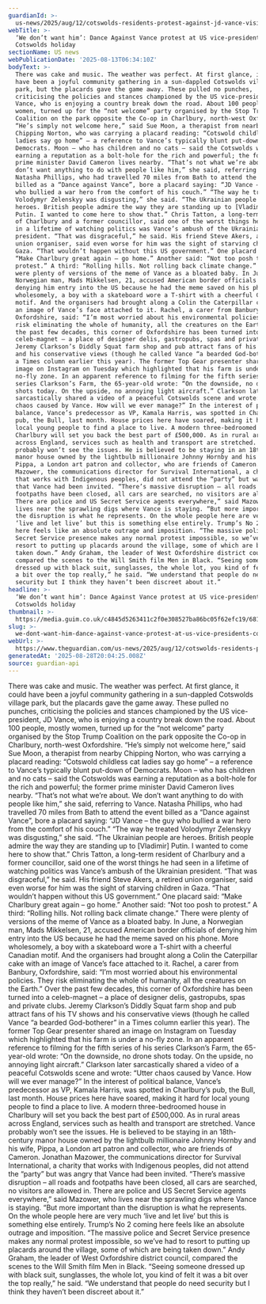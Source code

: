 ```yaml
---
guardianId: >-
  us-news/2025/aug/12/cotswolds-residents-protest-against-jd-vance-visit-charlbury
webTitle: >-
  ‘We don’t want him’: Dance Against Vance protest at US vice-president’s
  Cotswolds holiday
sectionName: US news
webPublicationDate: '2025-08-13T06:34:10Z'
bodyText: >-
  There was cake and music. The weather was perfect. At first glance, it could
  have been a joyful community gathering in a sun-dappled Cotswolds village
  park, but the placards gave the game away. These pulled no punches,
  criticising the policies and stances championed by the US vice-president, JD
  Vance, who is enjoying a country break down the road. About 100 people, mostly
  women, turned up for the “not welcome” party organised by the Stop Trump
  Coalition on the park opposite the Co-op in Charlbury, north-west Oxfordshire.
  “He’s simply not welcome here,” said Sue Moon, a therapist from nearby
  Chipping Norton, who was carrying a placard reading: “Cotswold childless cat
  ladies say go home” – a reference to Vance’s typically blunt put-down of
  Democrats. Moon – who has children and no cats – said the Cotswolds was
  earning a reputation as a bolt-hole for the rich and powerful; the former
  prime minister David Cameron lives nearby. “That’s not what we’re about. We
  don’t want anything to do with people like him,” she said, referring to Vance.
  Natasha Phillips, who had travelled 70 miles from Bath to attend the event
  billed as a “Dance against Vance”, bore a placard saying: “JD Vance – the guy
  who bullied a war hero from the comfort of his couch.” “The way he treated
  Volodymyr Zelenskyy was disgusting,” she said. “The Ukrainian people are
  heroes. British people admire the way they are standing up to [Vladimir]
  Putin. I wanted to come here to show that.” Chris Tatton, a long-term resident
  of Charlbury and a former councillor, said one of the worst things he had seen
  in a lifetime of watching politics was Vance’s ambush of the Ukrainian
  president. “That was disgraceful,” he said. His friend Steve Akers, a retired
  union organiser, said even worse for him was the sight of starving children in
  Gaza. “That wouldn’t happen without this US government.” One placard said:
  “Make Charlbury great again – go home.” Another said: “Not too posh to
  protest.” A third: “Rolling hills. Not rolling back climate change.” There
  were plenty of versions of the meme of Vance as a bloated baby. In June, a
  Norwegian man, Mads Mikkelsen, 21, accused American border officials of
  denying him entry into the US because he had the meme saved on his phone. More
  wholesomely, a boy with a skateboard wore a T-shirt with a cheerful Canadian
  motif. And the organisers had brought along a Colin the Caterpillar cake with
  an image of Vance’s face attached to it. Rachel, a carer from Banbury,
  Oxfordshire, said: “I’m most worried about his environmental policies. They
  risk eliminating the whole of humanity, all the creatures on the Earth.” Over
  the past few decades, this corner of Oxfordshire has been turned into a
  celeb-magnet – a place of designer delis, gastropubs, spas and private clubs.
  Jeremy Clarkson’s Diddly Squat farm shop and pub attract fans of his TV shows
  and his conservative views (though he called Vance “a bearded God-botherer” in
  a Times column earlier this year). The former Top Gear presenter shared an
  image on Instagram on Tuesday which highlighted that his farm is under a
  no-fly zone. In an apparent reference to filming for the fifth series of his
  series Clarkson’s Farm, the 65-year-old wrote: “On the downside, no drone
  shots today. On the upside, no annoying light aircraft.” Clarkson later
  sarcastically shared a video of a peaceful Cotswolds scene and wrote: “Utter
  chaos caused by Vance. How will we ever manage?” In the interest of political
  balance, Vance’s predecessor as VP, Kamala Harris, was spotted in Charlbury’s
  pub, the Bull, last month. House prices here have soared, making it hard for
  local young people to find a place to live. A modern three-bedroomed house in
  Charlbury will set you back the best part of £500,000. As in rural areas
  across England, services such as health and transport are stretched. Vance
  probably won’t see the issues. He is believed to be staying in an 18th-century
  manor house owned by the lightbulb millionaire Johnny Hornby and his wife,
  Pippa, a London art patron and collector, who are friends of Cameron. Jonathan
  Mazower, the communications director for Survival International, a charity
  that works with Indigenous peoples, did not attend the “party” but was angry
  that Vance had been invited. “There’s massive disruption – all roads and
  footpaths have been closed, all cars are searched, no visitors are allowed in.
  There are police and US Secret Service agents everywhere,” said Mazower, who
  lives near the sprawling digs where Vance is staying. “But more important than
  the disruption is what he represents. On the whole people here are very much
  ‘live and let live’ but this is something else entirely. Trump’s No 2 coming
  here feels like an absolute outrage and imposition. “The massive police and
  Secret Service presence makes any normal protest impossible, so we’ve had to
  resort to putting up placards around the village, some of which are being
  taken down.” Andy Graham, the leader of West Oxfordshire district council,
  compared the scenes to the Will Smith film Men in Black. “Seeing someone
  dressed up with black suit, sunglasses, the whole lot, you kind of felt it was
  a bit over the top really,” he said. “We understand that people do need
  security but I think they haven’t been discreet about it.”
headline: >-
  ‘We don’t want him’: Dance Against Vance protest at US vice-president’s
  Cotswolds holiday
thumbnail: >-
  https://media.guim.co.uk/c4845d5263411c2f0e308527ba86bc05f62efc19/681_0_6830_5464/500.jpg
slug: >-
  we-dont-want-him-dance-against-vance-protest-at-us-vice-presidents-cotswolds-holiday
webUrl: >-
  https://www.theguardian.com/us-news/2025/aug/12/cotswolds-residents-protest-against-jd-vance-visit-charlbury
generatedAt: '2025-08-28T20:04:25.008Z'
source: guardian-api
---
```

There was cake and music. The weather was perfect. At first glance, it could have been a joyful community gathering in a sun-dappled Cotswolds village park, but the placards gave the game away. These pulled no punches, criticising the policies and stances championed by the US vice-president, JD Vance, who is enjoying a country break down the road. About 100 people, mostly women, turned up for the “not welcome” party organised by the Stop Trump Coalition on the park opposite the Co-op in Charlbury, north-west Oxfordshire. “He’s simply not welcome here,” said Sue Moon, a therapist from nearby Chipping Norton, who was carrying a placard reading: “Cotswold childless cat ladies say go home” – a reference to Vance’s typically blunt put-down of Democrats. Moon – who has children and no cats – said the Cotswolds was earning a reputation as a bolt-hole for the rich and powerful; the former prime minister David Cameron lives nearby. “That’s not what we’re about. We don’t want anything to do with people like him,” she said, referring to Vance. Natasha Phillips, who had travelled 70 miles from Bath to attend the event billed as a “Dance against Vance”, bore a placard saying: “JD Vance – the guy who bullied a war hero from the comfort of his couch.” “The way he treated Volodymyr Zelenskyy was disgusting,” she said. “The Ukrainian people are heroes. British people admire the way they are standing up to [Vladimir] Putin. I wanted to come here to show that.” Chris Tatton, a long-term resident of Charlbury and a former councillor, said one of the worst things he had seen in a lifetime of watching politics was Vance’s ambush of the Ukrainian president. “That was disgraceful,” he said. His friend Steve Akers, a retired union organiser, said even worse for him was the sight of starving children in Gaza. “That wouldn’t happen without this US government.” One placard said: “Make Charlbury great again – go home.” Another said: “Not too posh to protest.” A third: “Rolling hills. Not rolling back climate change.” There were plenty of versions of the meme of Vance as a bloated baby. In June, a Norwegian man, Mads Mikkelsen, 21, accused American border officials of denying him entry into the US because he had the meme saved on his phone. More wholesomely, a boy with a skateboard wore a T-shirt with a cheerful Canadian motif. And the organisers had brought along a Colin the Caterpillar cake with an image of Vance’s face attached to it. Rachel, a carer from Banbury, Oxfordshire, said: “I’m most worried about his environmental policies. They risk eliminating the whole of humanity, all the creatures on the Earth.” Over the past few decades, this corner of Oxfordshire has been turned into a celeb-magnet – a place of designer delis, gastropubs, spas and private clubs. Jeremy Clarkson’s Diddly Squat farm shop and pub attract fans of his TV shows and his conservative views (though he called Vance “a bearded God-botherer” in a Times column earlier this year). The former Top Gear presenter shared an image on Instagram on Tuesday which highlighted that his farm is under a no-fly zone. In an apparent reference to filming for the fifth series of his series Clarkson’s Farm, the 65-year-old wrote: “On the downside, no drone shots today. On the upside, no annoying light aircraft.” Clarkson later sarcastically shared a video of a peaceful Cotswolds scene and wrote: “Utter chaos caused by Vance. How will we ever manage?” In the interest of political balance, Vance’s predecessor as VP, Kamala Harris, was spotted in Charlbury’s pub, the Bull, last month. House prices here have soared, making it hard for local young people to find a place to live. A modern three-bedroomed house in Charlbury will set you back the best part of £500,000. As in rural areas across England, services such as health and transport are stretched. Vance probably won’t see the issues. He is believed to be staying in an 18th-century manor house owned by the lightbulb millionaire Johnny Hornby and his wife, Pippa, a London art patron and collector, who are friends of Cameron. Jonathan Mazower, the communications director for Survival International, a charity that works with Indigenous peoples, did not attend the “party” but was angry that Vance had been invited. “There’s massive disruption – all roads and footpaths have been closed, all cars are searched, no visitors are allowed in. There are police and US Secret Service agents everywhere,” said Mazower, who lives near the sprawling digs where Vance is staying. “But more important than the disruption is what he represents. On the whole people here are very much ‘live and let live’ but this is something else entirely. Trump’s No 2 coming here feels like an absolute outrage and imposition. “The massive police and Secret Service presence makes any normal protest impossible, so we’ve had to resort to putting up placards around the village, some of which are being taken down.” Andy Graham, the leader of West Oxfordshire district council, compared the scenes to the Will Smith film Men in Black. “Seeing someone dressed up with black suit, sunglasses, the whole lot, you kind of felt it was a bit over the top really,” he said. “We understand that people do need security but I think they haven’t been discreet about it.”
